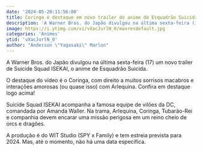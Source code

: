 ```yaml
---
date: '2024-05-20:11:56:00'
title: Coringa é destaque em novo trailer do anime de Esquadrão Suicida
description: 'A Warner Bros. do Japão divulgou na última sexta-feira (17) um novo trailer de Suicide Squad ISEKAI, o anime de Esquadrão Suicida.'
image: https://i.ytimg.com/vi/vXacJurlN_0/maxresdefault.jpg
categories: 'Animes'
ytid: 'vXacJurlN_0'
author: "Anderson \"Yagasaki\" Marlon"
---
```


A Warner Bros. do Japão divulgou na última sexta-feira (17) um novo trailer de Suicide Squad ISEKAI, o anime de Esquadrão Suicida.

O destaque do vídeo é o Coringa, com direito a muitos sorrisos macabros e interações amorosas (ou quase isso) com Arlequina. Confira em destaque logo acima!

Suicide Squad ISEKAI acompanha a famosa equipe de vilões da DC, comandada por Amanda Waller. Na trama, Arlequina, Coringa, Tubarão-Rei e companhia devem encarar uma missão perigosa em um reino cheio de orcs e dragões.

A produção é do WIT Studio (SPY x Family) e tem estreia prevista para 2024. Mas, até o momento, não há uma data específica.
